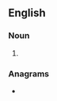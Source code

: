 ==English==

===Noun===
{{head|en|noun form}}

# {{plural of|en|ringlet}}

===Anagrams===
* {{anagrams|en|a=egilnrst|Giltners|Sterling|Tinglers|sterling|tinglers|tringles}}